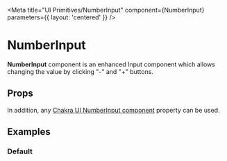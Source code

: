 

<Meta
  title="UI Primitives/NumberInput"
  component={NumberInput}
  parameters={{ layout: 'centered' }}
/>

# NumberInput

**NumberInput** component is an enhanced Input component which allows changing the value by clicking "-" and "+" buttons.

## Props

<ArgsTable of={NumberInput} />

In addition, any [Chakra UI NumberInput component](https://chakra-ui.com/docs/form/number-input) property can be used.

## Examples

### Default

<Preview>
  <Story name="Default">
    <NumberInput
      inputProps={{ 'aria-label': 'Quantity', size: 'sm', w: '16' }}
      buttonProps={{ size: 'sm' }}
    />
  </Story>
</Preview>
